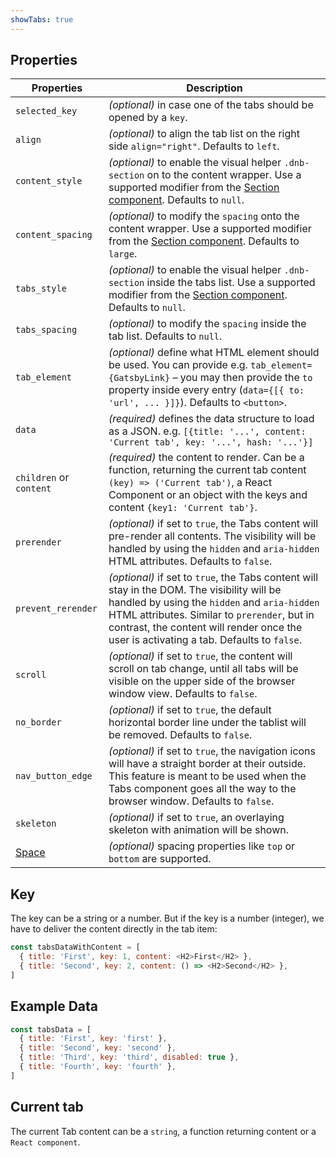 ```yaml
---
showTabs: true
---
```


## Properties

| Properties                              | Description                                                                                                                                                                                                                                                                            |
| --------------------------------------- | -------------------------------------------------------------------------------------------------------------------------------------------------------------------------------------------------------------------------------------------------------------------------------------- |
| `selected_key`                          | _(optional)_ in case one of the tabs should be opened by a `key`.                                                                                                                                                                                                                      |
| `align`                                 | _(optional)_ to align the tab list on the right side `align="right"`. Defaults to `left`.                                                                                                                                                                                              |
| `content_style`                         | _(optional)_ to enable the visual helper `.dnb-section` on to the content wrapper. Use a supported modifier from the [Section component](/uilib/components/section/properties). Defaults to `null`.                                                                                    |
| `content_spacing`                       | _(optional)_ to modify the `spacing` onto the content wrapper. Use a supported modifier from the [Section component](/uilib/components/section/properties). Defaults to `large`.                                                                                                       |
| `tabs_style`                            | _(optional)_ to enable the visual helper `.dnb-section` inside the tabs list. Use a supported modifier from the [Section component](/uilib/components/section/properties). Defaults to `null`.                                                                                         |
| `tabs_spacing`                          | _(optional)_ to modify the `spacing` inside the tab list. Defaults to `null`.                                                                                                                                                                                                          |
| `tab_element`                           | _(optional)_ define what HTML element should be used. You can provide e.g. `tab_element={GatsbyLink}` – you may then provide the `to` property inside every entry (`data={[{ to: 'url', ... }]}`). Defaults to `<button>`.                                                             |
| `data`                                  | _(required)_ defines the data structure to load as a JSON. e.g. `[{title: '...', content: 'Current tab', key: '...', hash: '...'}]`                                                                                                                                                    |
| `children` or `content`                 | _(required)_ the content to render. Can be a function, returning the current tab content `(key) => ('Current tab')`, a React Component or an object with the keys and content `{key1: 'Current tab'}`.                                                                                 |
| `prerender`                             | _(optional)_ if set to `true`, the Tabs content will pre-render all contents. The visibility will be handled by using the `hidden` and `aria-hidden` HTML attributes. Defaults to `false`.                                                                                             |
| `prevent_rerender`                      | _(optional)_ if set to `true`, the Tabs content will stay in the DOM. The visibility will be handled by using the `hidden` and `aria-hidden` HTML attributes. Similar to `prerender`, but in contrast, the content will render once the user is activating a tab. Defaults to `false`. |
| `scroll`                                | _(optional)_ if set to `true`, the content will scroll on tab change, until all tabs will be visible on the upper side of the browser window view. Defaults to `false`.                                                                                                                |
| `no_border`                             | _(optional)_ if set to `true`, the default horizontal border line under the tablist will be removed. Defaults to `false`.                                                                                                                                                              |
| `nav_button_edge`                       | _(optional)_ if set to `true`, the navigation icons will have a straight border at their outside. This feature is meant to be used when the Tabs component goes all the way to the browser window. Defaults to `false`.                                                                |
| `skeleton`                              | _(optional)_ if set to `true`, an overlaying skeleton with animation will be shown.                                                                                                                                                                                                    |
| [Space](/uilib/layout/space/properties) | _(optional)_ spacing properties like `top` or `bottom` are supported.                                                                                                                                                                                                                  |

## Key

The key can be a string or a number.
But if the key is a number (integer), we have to deliver the content directly in the tab item:

```js
const tabsDataWithContent = [
  { title: 'First', key: 1, content: <H2>First</H2> },
  { title: 'Second', key: 2, content: () => <H2>Second</H2> },
]
```

## Example Data

```js
const tabsData = [
  { title: 'First', key: 'first' },
  { title: 'Second', key: 'second' },
  { title: 'Third', key: 'third', disabled: true },
  { title: 'Fourth', key: 'fourth' },
]
```

## Current tab

The current Tab content can be a `string`, a function returning content or a `React component`.
